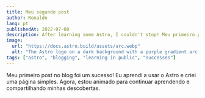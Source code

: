 ```yaml
---
title: Meu segundo post
author: Ronaldo
lang: pt
publishedAt: 2022-07-08
description: After learning some Astro, I couldn't stop! Meu primeiro post no blog foi um sucesso! Eu aprendi a usar o Astro e criei uma página simples. Agora, estou animado para continuar aprendendo e compartilhando minhas descobertas.
image:
  url: "https://docs.astro.build/assets/arc.webp"
  alt: "The Astro logo on a dark background with a purple gradient arc."
tags: ["astro", "blogging", "learning in public", "successes"]
---
```


Meu primeiro post no blog foi um sucesso! Eu aprendi a usar o Astro e criei uma página simples. Agora, estou animado para continuar aprendendo e compartilhando minhas descobertas.

